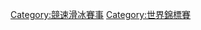 {{Commons category|ISU Speed Skating World Cup}}
[[Category:競速滑冰賽事|Category:競速滑冰賽事]]
[[Category:世界錦標賽|Category:世界錦標賽]]
